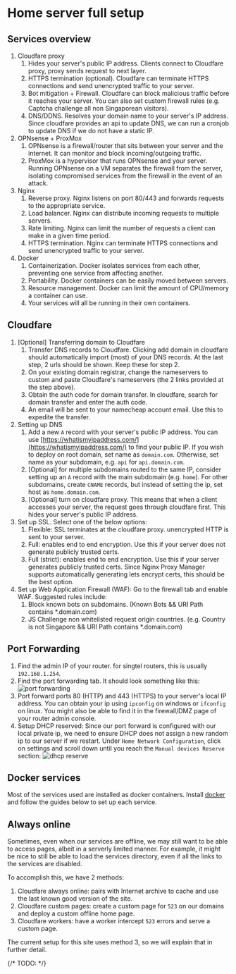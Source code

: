 # Home server full setup


## Services overview

1. Cloudfare proxy
    1. Hides your server's public IP address. Clients connect to Cloudfare proxy, proxy sends request to next layer.
    2. HTTPS termination (optional). Cloudfare can terminate HTTPS connections and send unencrypted traffic to your server.
    3. Bot mitigation + Firewall. Cloudfare can block malicious traffic before it reaches your server. You can also set custom firewall rules (e.g. Captcha challenge all non Singaporean visitors).
    4. DNS/DDNS. Resolves your domain name to your server's IP address. Since cloudfare provides an api to update DNS, we can run a cronjob to update DNS if we do not have a static IP.
2. OPNsense + ProxMox
    1. OPNsense is a firewall/router that sits between your server and the internet. It can monitor and block incoming/outgoing traffic.
    2. ProxMox is a hypervisor that runs OPNsense and your server. Running OPNsense on a VM separates the firewall from the server, isolating compromised services from the firewall in the event of an attack.
3. Nginx
    1. Reverse proxy. Nginx listens on port 80/443 and forwards requests to the appropriate service.
    2. Load balancer. Nginx can distribute incoming requests to multiple servers.
    3. Rate limiting. Nginx can limit the number of requests a client can make in a given time period.
    4. HTTPS termination. Nginx can terminate HTTPS connections and send unencrypted traffic to your server.
4. Docker
    1. Containerization. Docker isolates services from each other, preventing one service from affecting another.
    2. Portability. Docker containers can be easily moved between servers.
    3. Resource management. Docker can limit the amount of CPU/memory a container can use.
    4. Your services will all be running in their own containers.

## Cloudfare

1. [Optional] Transferring domain to Cloudfare
    1. Transfer DNS records to Cloudfare. Clicking add domain in cloudfare should automatically import (most) of your DNS records. At the last step, 2 urls should be shown. Keep these for step 2.
    2. On your existing domain registrar, change the nameservers to custom and paste Cloudfare's nameservers (the 2 links provided at the step above).
    3. Obtain the auth code for domain transfer. In cloudfare, search for domain transfer and enter the auth code.
    4. An email will be sent to your namecheap account email. Use this to expedite the transfer.
2. Setting up DNS
    1. Add a new `A` record with your server's public IP address. You can use [https://whatismyipaddress.com/](https://whatismyipaddress.com/) to find your public IP. If you wish to deploy on root domain, set name as `domain.com`. Otherwise, set name as your subdomain, e.g. `api` for `api.domain.com`.
    2. [Optional] for multiple subdomains routed to the same IP, consider setting up an `A` record with the main subdomain (e.g. `home`). For other subdomains, create `CNAME` records, but instead of setting the ip, set host as `home.domain.com`.
    3. [Optional] turn on cloudfare proxy. This means that when a client accesses your server, the request goes through cloudfare first. This hides your server's public IP address.
3. Set up SSL. Select one of the below options:
    1. Flexible: SSL terminates at the cloudfare proxy. unencrypted HTTP is sent to your server.
    2. Full: enables end to end encryption. Use this if your server does not generate publicly trusted certs.
    3. Full (strict): enables end to end encryption. Use this if your server generates publicly trusted certs. Since Nginx Proxy Manager supports automatically generating lets encrypt certs, this should be the best option.
5. Set up Web Application Firewall (WAF): Go to the firewall tab and enable WAF. Suggested rules include:
    1. Block known bots on subdomains. (Known Bots && URI Path contains \*.domain.com)
    2. JS Challenge non whitelisted request origin countries. (e.g. Country is not Singapore && URI Path contains \*.domain.com)

## Port Forwarding

1. Find the admin IP of your router. for singtel routers, this is usually `192.168.1.254`.
2. Find the port forwarding tab. It should look something like this:
![port forwarding](/markdown/selfhosted/setup/portforward.png)
3. Port forward ports 80 (HTTP) and 443 (HTTPS) to your server's local IP address. You can obtain your ip using `ipconfig` on windows or `ifconfig` on linux. You might also be able to find it in the firewall/DMZ page of your router admin console.
4. Setup DHCP reserved: Since our port forward is configured with our local private ip, we need to ensure DHCP does not assign a new random ip to our server if we restart. Under `Home Network Configuration`, click on settings and scroll down until you reach the `Manual devices Reserve` section:
![dhcp reserve](/markdown/selfhosted/setup/dhcpreserve.png)

## Docker services

Most of the services used are installed as docker containers. Install [docker](https://docs.docker.com/engine/install/ubuntu/) and 
follow the guides below to set up each service.

## Always online

Sometimes, even when our services are offline, we may still want to be able to access pages, albeit in a serverly limited manner.
For example, it might be nice to still be able to load the services directory, even if all the links to the services are disabled.

To accomplish this, we have 2 methods:
1. Cloudfare always online: pairs with Internet archive to cache and use the last known good version of the site.
2. Cloudfare custom pages: create a custom page for `523` on our domains and deploy a custom offline home page.
3. Cloudfare workers: have a worker intercept `523` errors and serve a custom page.

The current setup for this site uses method 3, so we will explain that in further detail.

{/* TODO: */}

